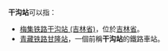 '''干沟站'''可以指：
* [[梅集铁路|梅集铁路]][[干沟站_(吉林省)|干沟站 (吉林省)]]，位於[[吉林省|吉林省]]。
* [[青藏铁路|青藏铁路]][[甘隆站|甘隆站]]，一個前稱'''干沟站'''的鐵路車站。

{{disambig|Cat=三字車站名消歧義}}